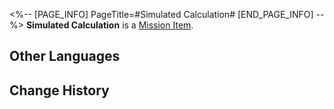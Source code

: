 <%-- [PAGE_INFO]
PageTitle=#Simulated Calculation#
[END_PAGE_INFO] --%>
{{Item Infobox
|id          = 149989
|image       = Item Simulated Calculation.png{{subst:void|<!--$UPLOAD:<<SpriteOutput/ItemFigures/140084.png>-<Item Simulated Calculation.png>-<Item Icons>>-->}}
|type        = Mission Item
|invCategory = 
|rarity      = 1
|effect      = 
|description = 
}}
'''Simulated Calculation''' is a [[Mission Item]].

==Other Languages==
{{Other Languages
|en   = Simulated Calculation
|zhs  = 模拟算法
|zht  = 模擬演算法
|ja   = 模擬アルゴリズム
|ko   = 시뮬레이션 알고리즘
|es   = Algoritmo simulado
|fr   = Calcul simulé
|ru   = Виртуальный подсчёт
|th   = อัลกอริทึมจำลอง
|vi   = Thuật Toán Mô Phỏng
|de   = Simulierte Berechnung
|id   = Kalkulasi Simulasi
|pt   = Cálculo Simulado
}}

==Change History==
{{Change History|1.1}}